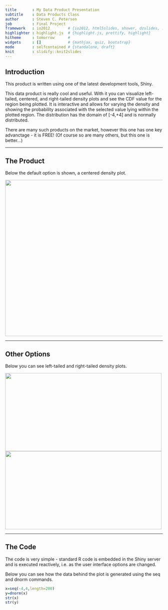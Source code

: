 ```yaml
---
title       : My Data Product Presentation
subtitle    : Data Products Class
author      : Steven C. Petersen
job         : Final Project
framework   : io2012        # {io2012, html5slides, shower, dzslides, ...}
highlighter : highlight.js  # {highlight.js, prettify, highlight}
hitheme     : tomorrow      # 
widgets     : []            # {mathjax, quiz, bootstrap}
mode        : selfcontained # {standalone, draft}
knit        : slidify::knit2slides
---
```


## Introduction

This product is written using one of the latest development tools, Shiny.

This data product is really cool and useful. With it you can visualize left-tailed, centered, and right-tailed density plots and see the CDF value for the region being plotted. It is interactive and allows for varying the density and showing the probability associated with the selected value lying within the plotted region. The distribution has the domain of [-4,+4] and is normally distributed.

There are many such products on the market, however this one has one key advanctage - it is FREE! (Of course so are many others, but this one is better...)


---

## The Product
Below the default option is shown, a centered density plot.

<img src="assets/img/myproject.jpg" height="500" width="1000"/>

---

## Other Options
Below you can see left-tailed and right-tailed density plots.

<img src="assets/img/left.jpg" height="250" width="500"/>
<img src="assets/img/right.jpg" height="250" width="500"/>

---

## The Code
The code is very simple - standard R code is embedded in the Shiny server and is executed reactively, i.e. as the user interface options are changed. 

Below you can see how the data behind the plot is generated using the seq and dnorm commands.

```r
x=seq(-4,4,length=200)
y=dnorm(x)
str(x)
str(y)
```
